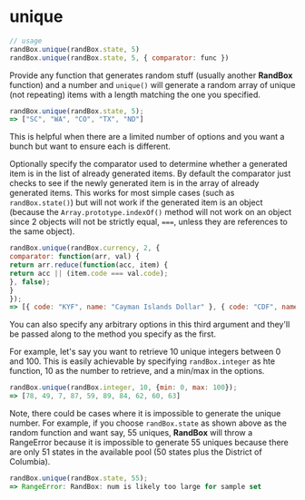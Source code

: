 # unique

```js
// usage
randBox.unique(randBox.state, 5)
randBox.unique(randBox.state, 5, { comparator: func })
```

Provide any function that generates random stuff (usually another **RandBox** function) and a number and `unique()` will generate a random array of unique (not repeating) items with a length matching the one you specified.

```js
randBox.unique(randBox.state, 5);
=> ["SC", "WA", "CO", "TX", "ND"]
```

This is helpful when there are a limited number of options and you want a bunch but want to ensure each is different.

Optionally specify the comparator used to determine whether a generated item is in the list of already generated items. By default the comparator just checks to see if the newly generated item is in the array of already generated items. This works for most simple cases (such as `randBox.state()`) but will not work if the generated item is an object (because the `Array.prototype.indexOf()` method will not work on an object since 2 objects will not be strictly equal, `===`, unless they are references to the same object).

```js
randBox.unique(randBox.currency, 2, {
comparator: function(arr, val) {
return arr.reduce(function(acc, item) {
return acc || (item.code === val.code);
}, false);
}
});
=> [{ code: "KYF", name: "Cayman Islands Dollar" }, { code: "CDF", name: "Congo/Kinshasa Franc" }]
```

You can also specify any arbitrary options in this third argument and they'll be passed along to the method you specify as the first.

For example, let's say you want to retrieve 10 unique integers between 0 and 100. This is easily achievable by specifying `randBox.integer` as hte function, 10 as the number to retrieve, and a min/max in the options.

```js
randBox.unique(randBox.integer, 10, {min: 0, max: 100});
=> [78, 49, 7, 87, 59, 89, 84, 62, 60, 63]
```

Note, there could be cases where it is impossible to generate the unique number. For example, if you choose `randBox.state` as shown above as the random function and want say, 55 uniques, **RandBox** will throw a RangeError because it is impossible to generate 55 uniques because there are only 51 states in the available pool (50 states plus the District of Columbia).

```js
randBox.unique(randBox.state, 55);
=> RangeError: RandBox: num is likely too large for sample set
```


